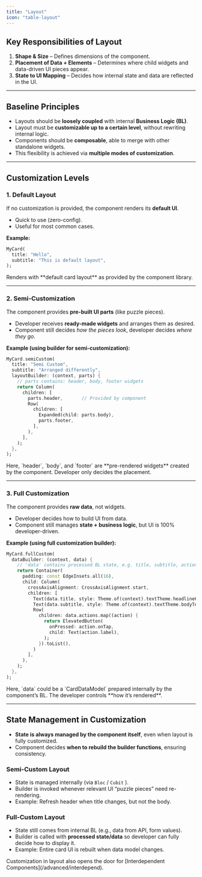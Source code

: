 ```yaml
---
title: "Layout"
icon: "table-layout"
---
```


## Key Responsibilities of Layout

1. **Shape & Size** – Defines dimensions of the component.
2. **Placement of Data \+ Elements** – Determines where child widgets and data-driven UI pieces appear.
3. **State to UI Mapping** – Decides how internal state and data are reflected in the UI.

---

## Baseline Principles

- Layouts should be **loosely coupled** with internal **Business Logic (BL)**.
- Layout must be **customizable up to a certain level**, without rewriting internal logic.
- Components should be **composable**, able to merge with other standalone widgets.
- This flexibility is achieved via **multiple modes of customization**.

---

## Customization Levels

### **1. Default Layout**

If no customization is provided, the component renders its **default UI**.

- Quick to use (zero-config).
- Useful for most common cases.

**Example:**

```dart
MyCard(
  title: "Hello",
  subtitle: "This is default layout",
);
```

<Note>
  Renders with **default card layout** as provided by the component library.
</Note>

---

### **2. Semi-Customization**

The component provides **pre-built UI parts** (like puzzle pieces).

- Developer receives **ready-made widgets** and arranges them as desired.
- Component still decides _how the pieces look_, developer decides _where they go_.

**Example (using builder for semi-customization):**

```dart
MyCard.semiCustom(
  title: "Semi Custom",
  subtitle: "Arranged differently",
  layoutBuilder: (context, parts) {
    // parts contains: header, body, footer widgets
    return Column(
      children: [
        parts.header,       // Provided by component
        Row(
          children: [
            Expanded(child: parts.body),
            parts.footer,
          ],
        ),
      ],
    );
  },
);
```

<Note>
  Here, `header`, `body`, and `footer` are **pre-rendered widgets** created by the component. Developer only decides the placement.
</Note>

---

### **3. Full Customization**

The component provides **raw data**, not widgets.

- Developer decides how to build UI from data.
- Component still manages **state \+ business logic**, but UI is 100% developer-driven.

**Example (using full customization builder):**

```dart
MyCard.fullCustom(
  dataBuilder: (context, data) {
    // 'data' contains processed BL state, e.g. title, subtitle, actions
    return Container(
      padding: const EdgeInsets.all(16),
      child: Column(
        crossAxisAlignment: CrossAxisAlignment.start,
        children: [
          Text(data.title, style: Theme.of(context).textTheme.headline6),
          Text(data.subtitle, style: Theme.of(context).textTheme.bodyText2),
          Row(
            children: data.actions.map((action) {
              return ElevatedButton(
                onPressed: action.onTap,
                child: Text(action.label),
              );
            }).toList(),
          )
        ],
      ),
    );
  },
);
```

<Note>
  Here, `data` could be a `CardDataModel` prepared internally by the component’s BL. The developer controls **how it’s rendered**.
</Note>

---

## State Management in Customization

- **State is always managed by the component itself**, even when layout is fully customized.
- Component decides **when to rebuild the builder functions**, ensuring consistency.

### **Semi-Custom Layout**

- State is managed internally (via `Bloc` / `Cubit` ).
- Builder is invoked whenever relevant UI “puzzle pieces” need re-rendering.
- Example: Refresh header when title changes, but not the body.

### **Full-Custom Layout**

- State still comes from internal BL (e.g., data from API, form values).
- Builder is called with **processed state/data** so developer can fully decide how to display it.
- Example: Entire card UI is rebuilt when data model changes.

<Tip>
  Customization in layout also opens the door for [Interdependent Components](/advanced/interdepend).
</Tip>
